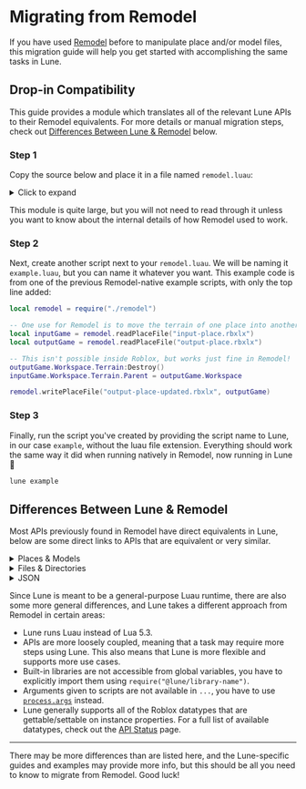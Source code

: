 
# Migrating from Remodel

If you have used [Remodel](https://github.com/rojo-rbx/remodel) before to manipulate place and/or
model files, this migration guide will help you get started with accomplishing the same tasks in
Lune.

## Drop-in Compatibility

This guide provides a module which translates all of the relevant Lune APIs to their Remodel
equivalents. For more details or manual migration steps, check out
[Differences Between Lune & Remodel](#differences-between-lune--remodel) below.

<Steps>

### Step 1

Copy the source below and place it in a file named `remodel.luau`:

<details>
<summary>Click to expand</summary>

```lua copy
--!strict

local fs = require("@lune/fs")
local net = require("@lune/net")
local process = require("@lune/process")
local roblox = require("@lune/roblox")
local serde = require("@lune/serde")

export type LuneDataModel = roblox.DataModel
export type LuneInstance = roblox.Instance

local function getAuthCookieWithFallbacks()
	local cookie = roblox.getAuthCookie()
	if cookie then
		return cookie
	end

	local cookieFromEnv = process.env.REMODEL_AUTH
	if cookieFromEnv and #cookieFromEnv > 0 then
		return `.ROBLOSECURITY={cookieFromEnv}`
	end

	for index, arg in process.args do
		if arg == "--auth" then
			local cookieFromArgs = process.args[index + 1]
			if cookieFromArgs and #cookieFromArgs > 0 then
				return `.ROBLOSECURITY={cookieFromArgs}`
			end
			break
		end
	end

	error([[
		Failed to find ROBLOSECURITY cookie for authentication!
		Make sure you have logged into studio, or set the ROBLOSECURITY environment variable.
	]])
end

local function downloadAssetId(assetId: number)
	-- 1. Try to find the auth cookie for the current user
	local cookie = getAuthCookieWithFallbacks()

	-- 2. Send a request to the asset delivery API,
	--    which will respond with cdn download link(s)
	local assetApiResponse = net.request({
		url = `https://assetdelivery.roblox.com/v2/assetId/{assetId}`,
		headers = {
			Accept = "application/json",
			Cookie = cookie,
		},
	})
	if not assetApiResponse.ok then
		error(
			string.format(
				"Failed to fetch asset download link for asset id %s!\n%s (%s)\n%s",
				tostring(assetId),
				tostring(assetApiResponse.statusCode),
				tostring(assetApiResponse.statusMessage),
				tostring(assetApiResponse.body)
			)
		)
	end

	-- 3. Make sure we got a valid response body
	local assetApiBody = serde.decode("json", assetApiResponse.body)
	if type(assetApiBody) ~= "table" then
		error(
			string.format(
				"Asset delivery API returned an invalid response body!\n%s",
				assetApiResponse.body
			)
		)
	elseif type(assetApiBody.locations) ~= "table" then
		error(
			string.format(
				"Asset delivery API returned an invalid response body!\n%s",
				assetApiResponse.body
			)
		)
	end

	-- 4. Grab the first asset download location - we only
	--    requested one in our query, so this will be correct
	local firstLocation = assetApiBody.locations[1]
	if type(firstLocation) ~= "table" then
		error(
			string.format(
				"Asset delivery API returned no download locations!\n%s",
				assetApiResponse.body
			)
		)
	elseif type(firstLocation.location) ~= "string" then
		error(
			string.format(
				"Asset delivery API returned no valid download locations!\n%s",
				assetApiResponse.body
			)
		)
	end

	-- 5. Fetch the place contents from the cdn
	local cdnResponse = net.request({
		url = firstLocation.location,
		headers = {
			Cookie = cookie,
		},
	})
	if not cdnResponse.ok then
		error(
			string.format(
				"Failed to download asset with id %s from the Roblox cdn!\n%s (%s)\n%s",
				tostring(assetId),
				tostring(cdnResponse.statusCode),
				tostring(cdnResponse.statusMessage),
				tostring(cdnResponse.body)
			)
		)
	end

	-- 6. The response body should now be the contents of the asset file
	return cdnResponse.body
end

local function uploadAssetId(assetId: number, contents: string)
	-- 1. Try to find the auth cookie for the current user
	local cookie = getAuthCookieWithFallbacks()

	-- 2. Create request headers in advance, we might re-use them for CSRF challenges
	local headers = {
		["User-Agent"] = "Roblox/WinInet",
		["Content-Type"] = "application/octet-stream",
		Accept = "application/json",
		Cookie = cookie,
	}

	-- 3. Create and send a request to the upload url
	local uploadResponse = net.request({
		url = `https://data.roblox.com/Data/Upload.ashx?assetid={assetId}`,
		body = contents,
		method = "POST",
		headers = headers,
	})

	-- 4. Check if we got a valid response, we might have gotten a CSRF
	--    challenge and need to send the request with a token included
	if
		not uploadResponse.ok
		and uploadResponse.statusCode == 403
		and uploadResponse.headers["x-csrf-token"] ~= nil
	then
		headers["X-CSRF-Token"] = uploadResponse.headers["x-csrf-token"]
		uploadResponse = net.request({
			url = `https://data.roblox.com/Data/Upload.ashx?assetid={assetId}`,
			body = contents,
			method = "POST",
			headers = headers,
		})
	end

	if not uploadResponse.ok then
		error(
			string.format(
				"Failed to upload asset with id %s to Roblox!\n%s (%s)\n%s",
				tostring(assetId),
				tostring(uploadResponse.statusCode),
				tostring(uploadResponse.statusMessage),
				tostring(uploadResponse.body)
			)
		)
	end
end

local remodel = {}

--[=[
	Load an `rbxl` or `rbxlx` file from the filesystem.

	Returns a `DataModel` instance, equivalent to `game` from within Roblox.
]=]
function remodel.readPlaceFile(filePath: string)
	local placeFile = fs.readFile(filePath)
	local place = roblox.deserializePlace(placeFile)
	return place
end

--[=[
	Load an `rbxm` or `rbxmx` file from the filesystem.

	Note that this function returns a **list of instances** instead of a single instance!
	This is because models can contain mutliple top-level instances.
]=]
function remodel.readModelFile(filePath: string)
	local modelFile = fs.readFile(filePath)
	local model = roblox.deserializeModel(modelFile)
	return model
end

--[=[
	Reads a place asset from Roblox, equivalent to `remodel.readPlaceFile`.

	***NOTE:** This function requires authentication using a ROBLOSECURITY cookie!*
]=]
function remodel.readPlaceAsset(assetId: number)
	local contents = downloadAssetId(assetId)
	local place = roblox.deserializePlace(contents)
	return place
end

--[=[
	Reads a model asset from Roblox, equivalent to `remodel.readModelFile`.

	***NOTE:** This function requires authentication using a ROBLOSECURITY cookie!*
]=]
function remodel.readModelAsset(assetId: number)
	local contents = downloadAssetId(assetId)
	local place = roblox.deserializeModel(contents)
	return place
end

--[=[
	Saves an `rbxl` or `rbxlx` file out of the given `DataModel` instance.

	If the instance is not a `DataModel`, this function will throw.
	Models should be saved with `writeModelFile` instead.
]=]
function remodel.writePlaceFile(filePath: string, dataModel: LuneDataModel)
	local asBinary = string.sub(filePath, -5) == ".rbxl"
	local asXml = string.sub(filePath, -6) == ".rbxlx"
	assert(asBinary or asXml, "File path must have .rbxl or .rbxlx extension")
	local placeFile = roblox.serializePlace(dataModel, asXml)
	fs.writeFile(filePath, placeFile)
end

--[=[
	Saves an `rbxm` or `rbxmx` file out of the given `Instance`.

	If the instance is a `DataModel`, this function will throw.
	Places should be saved with `writePlaceFile` instead.
]=]
function remodel.writeModelFile(filePath: string, instance: LuneInstance)
	local asBinary = string.sub(filePath, -5) == ".rbxm"
	local asXml = string.sub(filePath, -6) == ".rbxmx"
	assert(asBinary or asXml, "File path must have .rbxm or .rbxmx extension")
	local placeFile = roblox.serializeModel({ instance }, asXml)
	fs.writeFile(filePath, placeFile)
end

--[=[
	Uploads the given `DataModel` instance to Roblox, overwriting an existing place.

	If the instance is not a `DataModel`, this function will throw.
	Models should be uploaded with `writeExistingModelAsset` instead.

	***NOTE:** This function requires authentication using a ROBLOSECURITY cookie!*
]=]
function remodel.writeExistingPlaceAsset(dataModel: LuneDataModel, assetId: number)
	local placeFile = roblox.serializePlace(dataModel)
	uploadAssetId(assetId, placeFile)
end

--[=[
	Uploads the given instance to Roblox, overwriting an existing model.

	If the instance is a `DataModel`, this function will throw.
	Places should be uploaded with `writeExistingPlaceAsset` instead.

	***NOTE:** This function requires authentication using a ROBLOSECURITY cookie!*
]=]
function remodel.writeExistingModelAsset(instance: LuneInstance, assetId: number)
	local modelFile = roblox.serializeModel({ instance })
	uploadAssetId(assetId, modelFile)
end

remodel.readFile = fs.readFile
remodel.readDir = fs.readDir
remodel.writeFile = fs.writeFile
remodel.createDirAll = fs.writeDir
remodel.removeFile = fs.removeFile
remodel.removeDir = fs.removeDir
remodel.isFile = fs.isFile
remodel.isDir = fs.isDir

return remodel
```

</details>

This module is quite large, but you will not need to read through it unless you want to know about
the internal details of how Remodel used to work.

### Step 2

Next, create another script next to your `remodel.luau`. We will be naming it `example.luau`, but
you can name it whatever you want. This example code is from one of the previous Remodel-native
example scripts, with only the top line added:

```lua copy
local remodel = require("./remodel")

-- One use for Remodel is to move the terrain of one place into another place.
local inputGame = remodel.readPlaceFile("input-place.rbxlx")
local outputGame = remodel.readPlaceFile("output-place.rbxlx")

-- This isn't possible inside Roblox, but works just fine in Remodel!
outputGame.Workspace.Terrain:Destroy()
inputGame.Workspace.Terrain.Parent = outputGame.Workspace

remodel.writePlaceFile("output-place-updated.rbxlx", outputGame)
```

### Step 3

Finally, run the script you've created by providing the script name to Lune, in our case `example`,
without the luau file extension. Everything should work the same way it did when running natively in
Remodel, now running in Lune 🚀

```sh copy
lune example
```

</Steps>

## Differences Between Lune & Remodel

Most APIs previously found in Remodel have direct equivalents in Lune, below are some direct links
to APIs that are equivalent or very similar.

<details>
<summary>Places & Models</summary>

-   `remodel.readPlaceFile` ➡ [`fs.readFile`](../api-reference/fs.md#readfile) &
    [`roblox.deserializePlace`](../api-reference/roblox.md#deserializeplace)
-   `remodel.readModelFile` ➡ [`fs.readFile`](../api-reference/fs.md#readfile) &
    [`roblox.deserializeModel`](../api-reference/roblox.md#deserializemodel)
-   `remodel.readPlaceAsset` ➡ [`net.request`](../api-reference/net.md#request) &
    [`roblox.deserializePlace`](../api-reference/roblox.md#deserializeplace)
-   `remodel.readModelAsset` ➡ [`net.request`](../api-reference/net.md#request) &
    [`roblox.deserializeModel`](../api-reference/roblox.md#deserializemodel)
-   `remodel.writePlaceFile` ➡ [`roblox.serializePlace`](../api-reference/roblox.md#serializeplace)
    & [`fs.writeFile`](../api-reference/fs.md#writefile)
-   `remodel.writeModelFile` ➡ [`roblox.serializeModel`](../api-reference/roblox.md#serializemodel)
    & [`fs.writeFile`](../api-reference/fs.md#writefile)
-   `remodel.writeExistingPlaceAsset` ➡
    [`roblox.serializePlace`](../api-reference/roblox.md#serializeplace) &
    [`net.request`](../api-reference/net.md#request)
-   `remodel.writeExistingModelAsset` ➡
    [`roblox.serializeModel`](../api-reference/roblox.md#serializemodel) &
    [`net.request`](../api-reference/net.md#request)
-   `remodel.getRawProperty` ➡ no equivalent, you can get properties directly by indexing
-   `remodel.setRawProperty` ➡ no equivalent, you can set properties directly by indexing

</details>

<details>
<summary>Files & Directories</summary>

-   `remodel.readFile` ➡ [`fs.readFile`](../api-reference/fs.md#readfile)
-   `remodel.readDir` ➡ [`fs.readDir`](../api-reference/fs.md#readdir)
-   `remodel.writeFile` ➡ [`fs.writeFile`](../api-reference/fs.md#writefile)
-   `remodel.createDirAll` ➡ [`fs.writeDir`](../api-reference/fs.md#writedir)
-   `remodel.removeFile` ➡ [`fs.removeFile`](../api-reference/fs.md#removefile)
-   `remodel.removeDir` ➡ [`fs.removeDir`](../api-reference/fs.md#removedir)
-   `remodel.isFile` ➡ [`fs.isFile`](../api-reference/fs.md#isfile)
-   `remodel.isDir` ➡ [`fs.isDir`](../api-reference/fs.md#isdir)

</details>

<details>
<summary>JSON</summary>

-   `json.fromString` ➡ [`serde.decode`](../api-reference/serde.md#decode)
-   `json.toString` ➡ [`serde.encode`](../api-reference/serde.md#encode)
-   `json.toStringPretty` ➡ [`serde.encode`](../api-reference/serde.md#encode)

</details>

Since Lune is meant to be a general-purpose Luau runtime, there are also some more general
differences, and Lune takes a different approach from Remodel in certain areas:

-   Lune runs Luau instead of Lua 5.3.
-   APIs are more loosely coupled, meaning that a task may require more steps using Lune. This also
    means that Lune is more flexible and supports more use cases.
-   Built-in libraries are not accessible from global variables, you have to explicitly import them
    using `require("@lune/library-name")`.
-   Arguments given to scripts are not available in `...`, you have to use
    [`process.args`](../api-reference/process.md#args) instead.
-   Lune generally supports all of the Roblox datatypes that are gettable/settable on instance
    properties. For a full list of available datatypes, check out the
    [API Status](./4-api-status.md) page.

---

There may be more differences than are listed here, and the Lune-specific guides and examples may
provide more info, but this should be all you need to know to migrate from Remodel. Good luck!
